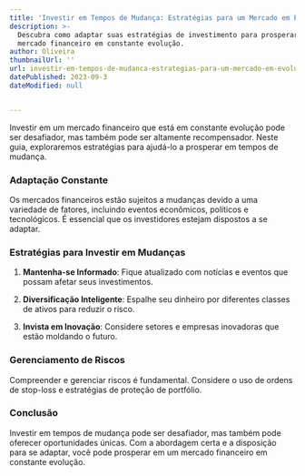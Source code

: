 ```yaml
---
title: 'Investir em Tempos de Mudança: Estratégias para um Mercado em Evolução'
description: >-
  Descubra como adaptar suas estratégias de investimento para prosperar em um
  mercado financeiro em constante evolução.
author: Oliveira
thumbnailUrl: ''
url: investir-em-tempos-de-mudanca-estrategias-para-um-mercado-em-evolucao
datePublished: 2023-09-3
dateModified: null


---
```


Investir em um mercado financeiro que está em constante evolução pode ser desafiador, mas também pode ser altamente recompensador. Neste guia, exploraremos estratégias para ajudá-lo a prosperar em tempos de mudança.

### Adaptação Constante

Os mercados financeiros estão sujeitos a mudanças devido a uma variedade de fatores, incluindo eventos econômicos, políticos e tecnológicos. É essencial que os investidores estejam dispostos a se adaptar.

### Estratégias para Investir em Mudanças

1. **Mantenha-se Informado**: Fique atualizado com notícias e eventos que possam afetar seus investimentos.

2. **Diversificação Inteligente**: Espalhe seu dinheiro por diferentes classes de ativos para reduzir o risco.

3. **Invista em Inovação**: Considere setores e empresas inovadoras que estão moldando o futuro.

### Gerenciamento de Riscos

Compreender e gerenciar riscos é fundamental. Considere o uso de ordens de stop-loss e estratégias de proteção de portfólio.

### Conclusão

Investir em tempos de mudança pode ser desafiador, mas também pode oferecer oportunidades únicas. Com a abordagem certa e a disposição para se adaptar, você pode prosperar em um mercado financeiro em constante evolução.

